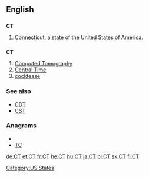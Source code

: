 ==English==

==={{abbreviation}}===
'''CT'''

# [[Connecticut]], a state of the [[United States of America]].

==={{initialism}}===
'''CT'''

# [[w:Computed tomography|Computed Tomography]]
# [[Central Time]]
# [[cocktease]]

===See also===
*[[CDT]]
*[[CST]]

===Anagrams===
* {{alphagram|ct}}
* [[TC#English|TC]]


[[Category:US States]]

[[de:CT]]
[[et:CT]]
[[fr:CT]]
[[he:CT]]
[[hu:CT]]
[[ja:CT]]
[[pl:CT]]
[[sk:CT]]
[[fi:CT]]